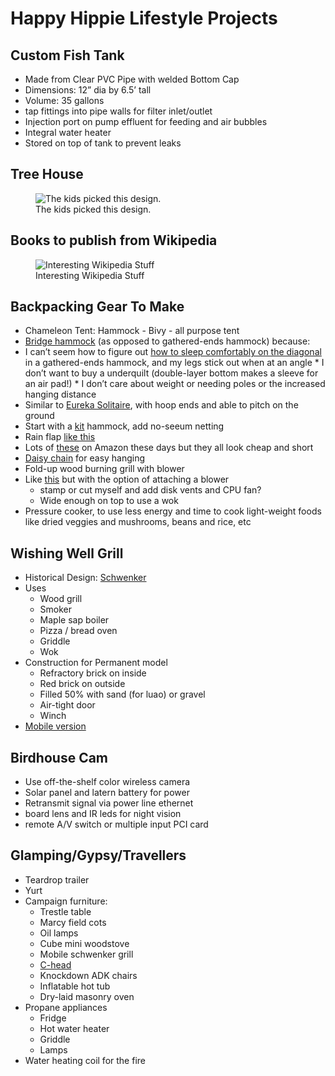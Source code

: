 
# Happy Hippie Lifestyle Projects

##  Custom Fish Tank 
* Made from Clear PVC Pipe with welded Bottom Cap
- Dimensions: 12" dia by 6.5' tall
- Volume: 35 gallons
* tap fittings into pipe walls for filter inlet/outlet
* Injection port on pump effluent for feeding and air bubbles
* Integral water heater
* Stored on top of tank to prevent leaks


##  Tree House 

![ The kids picked this design.](./HappyHippieLifestyle/BlueForest_Treehouse_Amberley_Castle_1_gallery-image.jpg)

##  Books to publish from Wikipedia 

![ Interesting Wikipedia Stuff ](./BookTopics)

##  Backpacking Gear To Make 
- Chameleon Tent: Hammock - Bivy - all purpose tent
* [Bridge hammock](https://www.eurekatentscanada.com/products/view/494?s=section_4) (as opposed to gathered-ends hammock) because:
* I can't seem how to figure out [how to sleep comfortably on the diagonal](https://www.treklightgear.com/blogs/trek-life/hammock-angle) in a gathered-ends hammock, and my legs stick out when at an angle
      * I don't want to buy a underquilt (double-layer bottom makes a sleeve for an air pad!)
      * I don't care about weight or needing poles or the increased hanging distance
* Similar to [Eureka Solitaire](https://eurekacamping.johnsonoutdoors.com/tents/backpacking/solitaire-al?id=21436), with hoop ends and able to pitch on the ground
* Start with a [kit](https://ripstopbytheroll.com/collections/diy-hammock-kits/products/pre-cut-bridge-hammock-kit?variant=7685978554416) hammock, add no-seeum netting
* Rain flap [like this](https://wingmanoftheroad.com/products/goose-1)
* Lots of [these](https://www.amazon.com/ETROL-Mosquito-Lightweight-Portable-Hammocks/dp/B07M5SPH2Z/ref=sr_1_8?keywords=bridge%2Bhammock&qid=1650855264&sr=8-8&th=1) on Amazon these days but they all look cheap and short
* [Daisy chain](https://hammockgear.com/ultralight-daisy-chain-per-foot/) for easy hanging
* Fold-up wood burning grill with blower
* Like [this](https://www.amazon.com/dp/B012NHG1CS/?coliid=I32YFIHZ75Y1T&colid=LXYPR4UA5ISY&psc=1&ref_=lv_ov_lig_dp_it) but with the option of attaching a blower
    * stamp or cut myself and add disk vents and CPU fan?
    * Wide enough on top to use a wok
* Pressure cooker, to use less energy and time to cook light-weight foods like dried veggies and mushrooms, beans and rice, etc


##  Wishing Well Grill 
- Historical Design: [Schwenker](https://en.wikipedia.org/wiki/Schwenker)
* Uses
  * Wood grill
  * Smoker
  * Maple sap boiler
  * Pizza / bread oven
  * Griddle
  * Wok
* Construction for Permanent model
  * Refractory brick on inside
  * Red brick on outside
  * Filled 50% with sand (for luao) or gravel
  * Air-tight door
  * Winch
* [Mobile version](https://www.schwenktheworld.com/schwenker)


##  Birdhouse Cam 
* Use off-the-shelf color wireless camera
* Solar panel and latern battery for power
* Retransmit signal via power line ethernet
* board lens and IR leds for night vision
* remote A/V switch or multiple input PCI card


##  Glamping/Gypsy/Travellers 
* Teardrop trailer
* Yurt
* Campaign furniture:
  * Trestle table
  * Marcy field cots
  * Oil lamps
  * Cube mini woodstove
  * Mobile schwenker grill
  * [C-head](http://c-head.com/)
  * Knockdown ADK chairs
  * Inflatable hot tub
  * Dry-laid masonry oven
* Propane appliances
  * Fridge
  * Hot water heater
  * Griddle
  * Lamps
* Water heating coil for the fire
